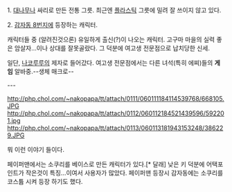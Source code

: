 1. [[대나무]]나 싸리로 만든 전통 그릇. 최근엔 [[플라스틱]] 그릇에 밀려 잘 쓰이지 않고 있다.

2. [[감자동 8번지]]에 등장하는 캐릭터.

캐릭터들 중 (알려진것으론) 유일하게 출신(?)이 나오는 캐릭터. 고구마 마을의 실력 좋은 암살자…이나 상대를 잘못골랐다. 그 덕분에 여고생 전문점으로 납치당한 신세.

일단, [[나코루루]]의 제자로 들어갔다. 여고생 전문점에서는 다른 녀석(특히 에찌)들의 '''게임''' 알바중.--생체 매크로--

---

http://php.chol.com/~nakopapa/tt/attach/0111/060111184114539768/668105.JPG
http://php.chol.com/~nakopapa/tt/attach/0112/060112184521439596/592201.jpg
http://php.chol.com/~nakopapa/tt/attach/0113/060113181943153248/386229.JPG

뭐 이런 이야기 들이다.

페이퍼맨에서는 소쿠리를 베이스로 만든 캐릭터가 있다.[* 달래] 낮은 키 덕분에 어택포인트가 작은것이 특징…이여서 사용자가 많았다. 페이퍼맨 등장시 감자동에는 소쿠리를 코스튬 시켜 등장 하기도 했다.
